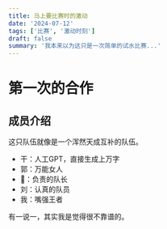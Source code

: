 ```yaml
---
title: 马上要比赛时的激动
date: '2024-07-12'
tags: ['比赛', '激动时刻']
draft: false
summary: '我本来以为这只是一次简单的试水比赛...'
---
```


# 第一次的合作

## 成员介绍

这只队伍就像是一个浑然天成互补的队伍。

- 干：人工GPT，直接生成上万字
- 郭：万能女人
- 🐷：负责的队长
- 刘：认真的队员
- 我：嘴强王者

有一说一，其实我是觉得很不靠谱的。